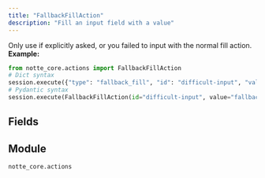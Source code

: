 ```yaml
---
title: "FallbackFillAction"
description: "Fill an input field with a value"
---
```


Only use if explicitly asked, or you failed to input with the normal fill action.
**Example:**
```python
from notte_core.actions import FallbackFillAction
# Dict syntax
session.execute({"type": "fallback_fill", "id": "difficult-input", "value": "fallback text"})
# Pydantic syntax
session.execute(FallbackFillAction(id="difficult-input", value="fallback text"))
```

## Fields

<ParamField path="type" type="Literal['fallback_fill']" required>
</ParamField>

<ParamField path="category" type="str" required>
</ParamField>

<ParamField path="description" type="str" required>
</ParamField>

<ParamField path="id" type="str" required>
</ParamField>

<ParamField path="selector" type="UnionType[NodeSelectors, None]" required>
</ParamField>

<ParamField path="press_enter" type="UnionType[bool, None]" required>
</ParamField>

<ParamField path="text_label" type="UnionType[str, None]" required>
</ParamField>

<ParamField path="param" type="UnionType[ActionParameter, None]" required>
</ParamField>

<ParamField path="value" type="UnionType[str, ValueWithPlaceholder]" required>
</ParamField>

<ParamField path="clear_before_fill" type="bool" required>
</ParamField>


## Module

`notte_core.actions`

